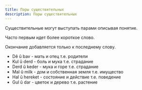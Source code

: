 ---
title: Пары существительных
description: Пары существительных
---

Существительные могут выступать парами описывая понятие.

Часто первым идет более короткое слово.

Окончание добавляется только к последнему слову.

* Dê û bav - мать и отец т.е. родители
* Kul û derd - боль и мука т.е. страдание
* Derd û keder - мука и горе т.е. страдание
* Mal û milk - дом и собственная земля т.е. имущество
* Hal û hereket - состояние и действие т.е. поведение
* Gul û dar - цветок и дерево т.е. растение
